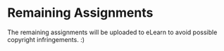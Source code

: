 # Remaining Assignments {#tha4}

The remaining assignments will be uploaded to eLearn to avoid possible copyright infringements. :)